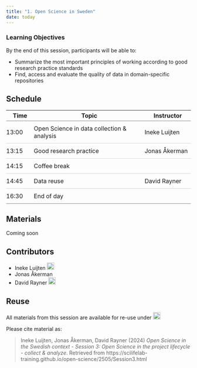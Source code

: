 ```yaml
---
title: "1. Open Science in Sweden"
date: today
---
```


::: {.callout-tip}
### Learning Objectives

By the end of this session, participants will be able to:

- Summarize the most important principles of working according to good research practice standards  
- Find, access and evaluate the quality of data in domain-specific repositories   
    
:::

## Schedule  
<style>
  tr:hover {
    background-color: #F6F8F9;
  }
</style>

<table style="border-collapse: collapse; width: 100%;">
  <tr style="border-bottom: 0.5px solid #808080;">
    <th style="width: 15%;">Time</th>
    <th style="width: 60%;">Topic</th>
    <th style="width: 25%;">Instructor</th>
    </tr>
  </thead>
  <tbody>
    <tr style="border-bottom: 0.4px solid #D3D3D3;">
      <td style="padding: 10px 0;">13:00</td>  
      <td style="padding: 10px 0;">Open Science in data collection & analysis</td>
      <td style="padding: 10px 0;">Ineke Luijten</td>
    </tr>
    <tr style="border-bottom: 0.4px solid #D3D3D3;">
      <td style="padding: 10px 0;">13:15</td>
      <td style="padding: 10px 0;">Good research practice</td>
      <td style="padding: 10px 0;">Jonas Åkerman</td>
    </tr>
    <tr style="border-bottom: 0.4px solid #D3D3D3;">
      <td style="padding: 10px 0;">14:15</td>
      <td style="padding: 10px 0;">Coffee break</td>
      <td style="padding: 10px 0;"></td>
    </tr>
    <tr style="border-bottom: 0.4px solid #D3D3D3;">
      <td style="padding: 10px 0;">14:45</td>
      <td style="padding: 10px 0;">Data reuse</td>
      <td style="padding: 10px 0;">David Rayner</td>
    </tr>
    <tr style="border-bottom: 0.5px solid #808080;">
      <td style="padding: 10px 0;">16:30</td>
      <td style="padding: 10px 0;">End of day</td>
      <td style="padding: 10px 0;"></td>
    </tr>
  </tbody>
</table>
  


## Materials  
  
Coming soon
  
<!-- 
**Lecture videos**

<iframe src="https://drive.google.com/file/d/10efsWi_hmApwZ9j79fmFt4JRxEogQ4y3/preview" width="640" height="480" allow="autoplay"></iframe>

[The full transcript can be downloaded here](https://drive.google.com/file/d/1gBhJ3rPYa0pFCa67XO4rGs7DfmDzTF1T/view).


**Lecture slides**  

<iframe style="border: none;" title="Iframe Example" src="https://docs.google.com/presentation/d/e/2PACX-1vSBZ-tu_mbITrPtmyg06sAx47DQFWJPlYcGpjJW0s4_WiChEXKCSrOmI_PMCGH_OwVsDZ1JN7lM2ntp/embed?start=false&loop=false&delayms=3000" width="500" height="300" data-mce-fragment="1"></iframe>


<a class="inline_disabled" href="https://docs.google.com/presentation/d/1yjazFiQZFZclHkeI_8rW-JON35IiXqyk/export/pdf" target="_blank" rel="noopener">Introduction: Download PDF</a>


**Practical assignments**  

Coming soon  
  
 
<br>
-->


## Contributors

- Ineke Luijten <a href="https://orcid.org/0000-0001-5768-275X" rel="orcid"><img src="img/ORCID_Logomark.png" alt="" width="20" height="20"/></a>
- Jonas Åkerman 
- David Rayner <a href="https://orcid.org/0000-0003-0545-3634" rel="orcid"><img src="img/ORCID_Logomark.png" alt="" width="20" height="20"/></a>


## Reuse  

All materials from this session are available for re-use under <a href="https://creativecommons.org/licenses/by/4.0/" rel="orcid"><img src="img/CCBY4.0.png" alt="" height="20"/></a>

Please cite material as:  

>Ineke Luijten, Jonas Åkerman, David Rayner (2024) *Open Science in the Swedish context - Session 3: Open Science in the project lifecycle - collect & analyze*. Retrieved from https://scilifelab-training.github.io/open-science/2505/Session3.html     


